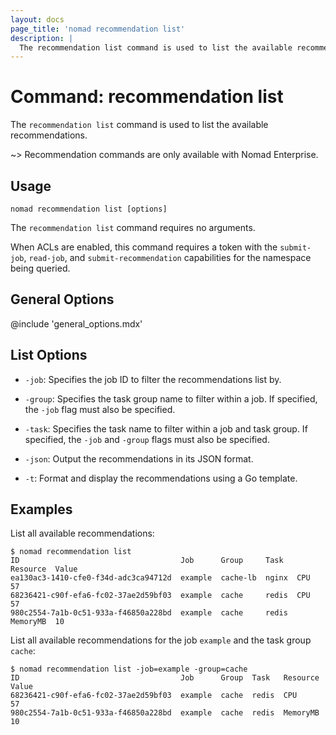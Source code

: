 ```yaml
---
layout: docs
page_title: 'nomad recommendation list'
description: |
  The recommendation list command is used to list the available recommendations.
---
```


# Command: recommendation list

The `recommendation list` command is used to list the available recommendations.

~> Recommendation commands are only available with Nomad Enterprise.

## Usage

```plaintext
nomad recommendation list [options]
```

The `recommendation list` command requires no arguments.

When ACLs are enabled, this command requires a token with the `submit-job`,
`read-job`, and `submit-recommendation` capabilities for the namespace being
queried.

## General Options

@include 'general_options.mdx'

## List Options

- `-job`: Specifies the job ID to filter the recommendations list by.

- `-group`: Specifies the task group name to filter within a job. If specified,
  the `-job` flag must also be specified.

- `-task`: Specifies the task name to filter within a job and task group. If
  specified, the `-job` and `-group` flags must also be specified.

- `-json`: Output the recommendations in its JSON format.

- `-t`: Format and display the recommendations using a Go template.

## Examples

List all available recommendations:

```shell-session
$ nomad recommendation list
ID                                    Job      Group     Task   Resource  Value
ea130ac3-1410-cfe0-f34d-adc3ca94712d  example  cache-lb  nginx  CPU       57
68236421-c90f-efa6-fc02-37ae2d59bf03  example  cache     redis  CPU       57
980c2554-7a1b-0c51-933a-f46850a228bd  example  cache     redis  MemoryMB  10
```

List all available recommendations for the job `example` and the task group `cache`:

```shell-session
$ nomad recommendation list -job=example -group=cache
ID                                    Job      Group  Task   Resource  Value
68236421-c90f-efa6-fc02-37ae2d59bf03  example  cache  redis  CPU       57
980c2554-7a1b-0c51-933a-f46850a228bd  example  cache  redis  MemoryMB  10
```
